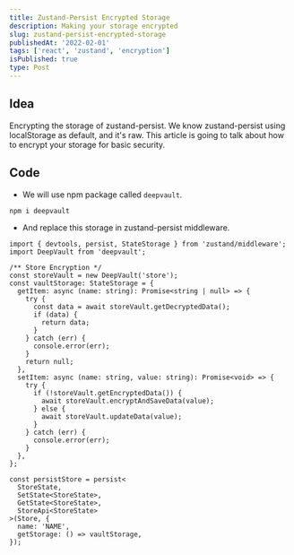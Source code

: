 ```yaml
---
title: Zustand-Persist Encrypted Storage
description: Making your storage encrypted
slug: zustand-persist-encrypted-storage
publishedAt: '2022-02-01'
tags: ['react', 'zustand', 'encryption']
isPublished: true
type: Post
---
```


## Idea

Encrypting the storage of zustand-persist.
We know zustand-persist using localStorage as default, and it's raw.
This article is going to talk about how to encrypt your storage for basic security.

## Code

- We will use npm package called `deepvault`.

```bash
npm i deepvault
```

- And replace this storage in zustand-persist middleware.

```tsx
import { devtools, persist, StateStorage } from 'zustand/middleware';
import DeepVault from 'deepvault';

/** Store Encryption */
const storeVault = new DeepVault('store');
const vaultStorage: StateStorage = {
  getItem: async (name: string): Promise<string | null> => {
    try {
      const data = await storeVault.getDecryptedData();
      if (data) {
        return data;
      }
    } catch (err) {
      console.error(err);
    }
    return null;
  },
  setItem: async (name: string, value: string): Promise<void> => {
    try {
      if (!storeVault.getEncryptedData()) {
        await storeVault.encryptAndSaveData(value);
      } else {
        await storeVault.updateData(value);
      }
    } catch (err) {
      console.error(err);
    }
  },
};

const persistStore = persist<
  StoreState,
  SetState<StoreState>,
  GetState<StoreState>,
  StoreApi<StoreState>
>(Store, {
  name: 'NAME',
  getStorage: () => vaultStorage,
});
```
